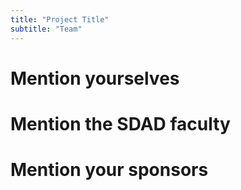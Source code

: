 ```yaml
---
title: "Project Title"
subtitle: "Team"
---
```


# Mention yourselves

# Mention the SDAD faculty

# Mention your sponsors
